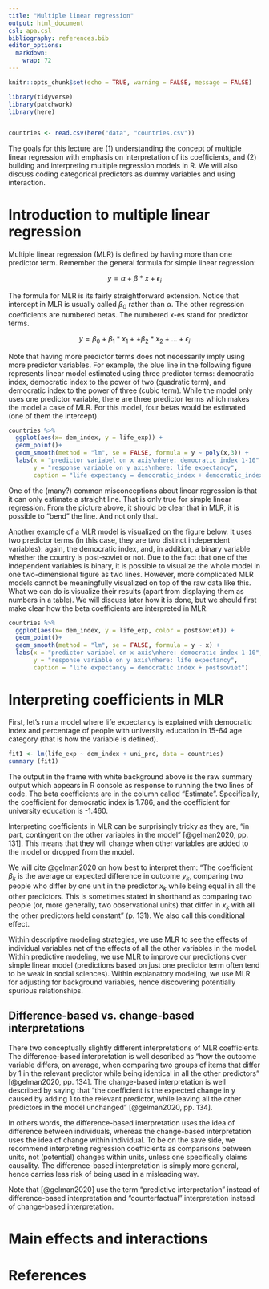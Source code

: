 ```yaml
---
title: "Multiple linear regression"
output: html_document
csl: apa.csl
bibliography: references.bib
editor_options: 
  markdown: 
    wrap: 72
---
```


```r
knitr::opts_chunk$set(echo = TRUE, warning = FALSE, message = FALSE)

```

```r
library(tidyverse)
library(patchwork)
library(here)


countries <- read.csv(here("data", "countries.csv"))
```

The goals for this lecture are (1) understanding the concept of multiple
linear regression with emphasis on interpretation of its coefficients,
and (2) building and interpreting multiple regression models in R. We
will also discuss coding categorical predictors as dummy variables and
using interaction.

# Introduction to multiple linear regression

Multiple linear regression (MLR) is defined by having more than one
predictor term. Remember the general formula for simple linear
regression:

$$
y = \alpha + \beta*x + \epsilon_i
$$ 

The formula for MLR is its fairly straightforward extension. Notice
that intercept in MLR is usually called $\beta_0$ rather than $\alpha$.
The other regression coefficients are numbered betas. The numbered x-es
stand for predictor terms. 

$$
y = \beta_0 + \beta_1*x_1 + + \beta_2*x_2 + ... + \epsilon_i
$$ 

Note that having more predictor terms does not necessarily imply
using more predictor variables. For example, the blue line in the
following figure represents linear model estimated using three predictor
terms: democratic index, democratic index to the power of two (quadratic
term), and democratic index to the power of three (cubic term). While
the model only uses one predictor variable, there are three predictor
terms which makes the model a case of MLR. For this model, four betas
would be estimated (one of them the intercept).

```r

countries %>%
  ggplot(aes(x= dem_index, y = life_exp)) +
  geom_point()+
  geom_smooth(method = "lm", se = FALSE, formula = y ~ poly(x,3)) +
  labs(x = "predictor variabel on x axis\nhere: democratic index 1-10",
       y = "response variable on y axis\nhere: life expectancy",
       caption = "life expectancy = democratic_index + democratic_index^2 + democratic_index^3")
```

One of the (many?) common misconceptions about linear regression is that
it can only estimate a straight line. That is only true for simple
linear regression. From the picture above, it should be clear that in
MLR, it is possible to "bend" the line. And not only that.

Another example of a MLR model is visualized on the figure below. It
uses two predictor terms (in this case, they are two distinct
independent variables): again, the democratic index, and, in addition, a
binary variable whether the country is post-soviet or not. Due to the
fact that one of the independent variables is binary, it is possible to
visualize the whole model in one two-dimensional figure as two lines.
However, more complicated MLR models cannot be meaningfully visualized
on top of the raw data like this. What we can do is visualize their
results (apart from displaying them as numbers in a table). We will
discuss later how it is done, but we should first make clear how the
beta coefficients are interpreted in MLR.

```r

countries %>%
  ggplot(aes(x= dem_index, y = life_exp, color = postsoviet)) +
  geom_point()+
  geom_smooth(method = "lm", se = FALSE, formula = y ~ x) +
  labs(x = "predictor variabel on x axis\nhere: democratic index 1-10",
       y = "response variable on y axis\nhere: life expectancy",
       caption = "life expectancy = democratic index + postsoviet")

```

# Interpreting coefficients in MLR

First, let's run a model where life expectancy is explained with
democratic index and percentage of people with university education in
15-64 age category (that is how the variable is defined).

```r

fit1 <- lm(life_exp ~ dem_index + uni_prc, data = countries)
summary (fit1)
```

The output in the frame with white background above is the raw summary
output which appears in R console as response to running the two lines
of code. The beta coefficients are in the column called "Estimate".
Specifically, the coefficient for democratic index is 1.786, and the
coefficient for university education is -1.460.

Interpreting coefficients in MLR can be surprisingly tricky as they are,
"in part, contingent on the other variables in the model" [@gelman2020,
pp. 131]. This means that they will change when other variables are
added to the model or dropped from the model.

We will cite @gelman2020 on how best to interpret them:  "The coefficient $\beta_k$ is the average or expected difference in outcome $y_k$, comparing two people who differ by one unit in the
predictor $x_k$ while being equal in all the other predictors. This is
sometimes stated in shorthand as comparing two people (or, more
generally, two observational units) that differ in $x_k$ with all the other
predictors held constant" (p. 131). We also call this conditional effect. 

Within descriptive modeling strategies, we use MLR to see the effects of individual variables net of the effects of all the other variables in the model. Within predictive modeling, we use MLR to improve our predictions over simple linear model (predictions based on just one predictor term often tend to be weak in social sciences). Within explanatory modeling, we use MLR for adjusting for background variables, hence discovering potentially spurious relationships.

## Difference-based vs. change-based interpretations 

There two conceptually slightly different interpretations of MLR coefficients. The difference-based interpretation is well described as "how the outcome variable differs, on average, when comparing two groups of items that differ by 1 in the relevant predictor while being identical in all the other predictors" [@gelman2020, pp. 134]. The change-based interpretation is well described by saying that "the coefficient is the expected change in y caused by adding 1 to the relevant predictor, while leaving all the other predictors in the model unchanged" [@gelman2020, pp. 134]. 

In others words, the difference-based interpretation uses the idea of difference between individuals, whereas the change-based interpretation uses the idea of change within individual. To be on the save side, we recommend interpreting regression coefficients as comparisons between units, not (potential) changes within units, unless one specifically claims causality. The difference-based interpretation is simply more general, hence carries less risk of being used in a misleading way. 

Note that [@gelman2020] use the term "predictive interpretation" instead of difference-based interpretation and "counterfactual" interpretation instead of change-based interpretation.       



# Main effects and interactions


# References
